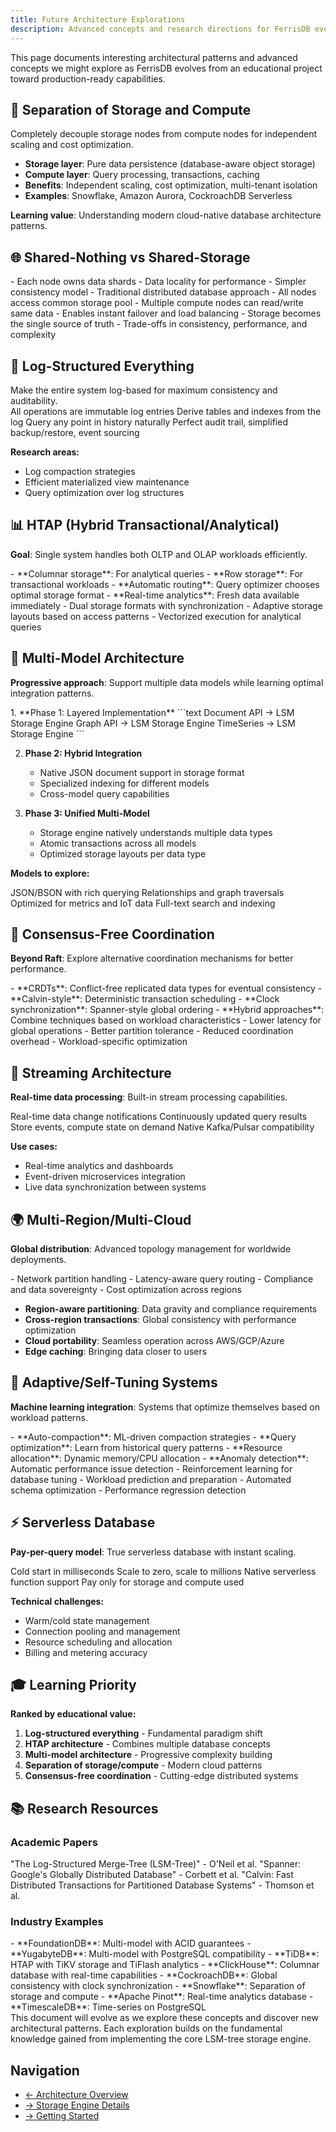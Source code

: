 ```yaml
---
title: Future Architecture Explorations
description: Advanced concepts and research directions for FerrisDB evolution
---
```



This page documents interesting architectural patterns and advanced concepts we might explore as
FerrisDB evolves from an educational project toward production-ready capabilities.

## 🔄 Separation of Storage and Compute

<Card title="Concept" icon="puzzle">
Completely decouple storage nodes from compute nodes for independent scaling and cost optimization.

- **Storage layer**: Pure data persistence (database-aware object storage)
- **Compute layer**: Query processing, transactions, caching
- **Benefits**: Independent scaling, cost optimization, multi-tenant isolation
- **Examples**: Snowflake, Amazon Aurora, CockroachDB Serverless

**Learning value**: Understanding modern cloud-native database architecture patterns.

</Card>

## 🌐 Shared-Nothing vs Shared-Storage

<Tabs>
  <TabItem label="Current: Shared-Nothing">
    - Each node owns data shards - Data locality for performance - Simpler consistency model -
    Traditional distributed database approach
  </TabItem>

  <TabItem label="Alternative: Shared-Storage">
    - All nodes access common storage pool - Multiple compute nodes can read/write same data -
    Enables instant failover and load balancing - Storage becomes the single source of truth -
    Trade-offs in consistency, performance, and complexity
  </TabItem>
</Tabs>

## 📝 Log-Structured Everything

<Aside type="tip" title="Beyond LSM-trees">
  Make the entire system log-based for maximum consistency and auditability.
</Aside>

<CardGrid>
  <Card title="Log as Database" icon="document">
    All operations are immutable log entries
  </Card>

<Card title="Materialized Views" icon="table">
  Derive tables and indexes from the log
</Card>

<Card title="Time Travel" icon="history">
  Query any point in history naturally
</Card>

  <Card title="Benefits" icon="rocket">
    Perfect audit trail, simplified backup/restore, event sourcing
  </Card>
</CardGrid>

**Research areas:**

- Log compaction strategies
- Efficient materialized view maintenance
- Query optimization over log structures

## 📊 HTAP (Hybrid Transactional/Analytical)

**Goal**: Single system handles both OLTP and OLAP workloads efficiently.

<Tabs>
  <TabItem label="Architecture">
    - **Columnar storage**: For analytical queries - **Row storage**: For transactional workloads -
    **Automatic routing**: Query optimizer chooses optimal storage format - **Real-time analytics**:
    Fresh data available immediately
  </TabItem>

  <TabItem label="Implementation">
    - Dual storage formats with synchronization - Adaptive storage layouts based on access patterns
    - Vectorized execution for analytical queries
  </TabItem>
</Tabs>

## 🎯 Multi-Model Architecture

**Progressive approach**: Support multiple data models while learning optimal integration patterns.

<Steps>
1. **Phase 1: Layered Implementation**
   ```text
   Document API  →  LSM Storage Engine
   Graph API     →  LSM Storage Engine
   TimeSeries    →  LSM Storage Engine
   ```

2. **Phase 2: Hybrid Integration**

   - Native JSON document support in storage format
   - Specialized indexing for different models
   - Cross-model query capabilities

3. **Phase 3: Unified Multi-Model**
   - Storage engine natively understands multiple data types
   - Atomic transactions across all models
   - Optimized storage layouts per data type
</Steps>

**Models to explore:**

<CardGrid>
  <Card title="Document Store" icon="document">
    JSON/BSON with rich querying
  </Card>

<Card title="Graph Database" icon="puzzle">
  Relationships and graph traversals
</Card>

<Card title="Time Series" icon="graph">
  Optimized for metrics and IoT data
</Card>

  <Card title="Search Engine" icon="magnifier">
    Full-text search and indexing
  </Card>
</CardGrid>

## 🚀 Consensus-Free Coordination

**Beyond Raft**: Explore alternative coordination mechanisms for better performance.

<Tabs>
  <TabItem label="Approaches">
    - **CRDTs**: Conflict-free replicated data types for eventual consistency - **Calvin-style**:
    Deterministic transaction scheduling - **Clock synchronization**: Spanner-style global ordering
    - **Hybrid approaches**: Combine techniques based on workload characteristics
  </TabItem>

  <TabItem label="Benefits">
    - Lower latency for global operations - Better partition tolerance - Reduced coordination
    overhead - Workload-specific optimization
  </TabItem>
</Tabs>

## 🌊 Streaming Architecture

**Real-time data processing**: Built-in stream processing capabilities.

<CardGrid>
  <Card title="Change Streams" icon="information">
    Real-time data change notifications
  </Card>

<Card title="Materialized Views" icon="table">
  Continuously updated query results
</Card>

<Card title="Event Sourcing" icon="list">
  Store events, compute state on demand
</Card>

  <Card title="Stream Integration" icon="puzzle">
    Native Kafka/Pulsar compatibility
  </Card>
</CardGrid>

**Use cases:**

- Real-time analytics and dashboards
- Event-driven microservices integration
- Live data synchronization between systems

## 🌍 Multi-Region/Multi-Cloud

**Global distribution**: Advanced topology management for worldwide deployments.

<Aside type="caution" title="Challenges to explore">
  - Network partition handling - Latency-aware query routing - Compliance and data sovereignty -
  Cost optimization across regions
</Aside>

- **Region-aware partitioning**: Data gravity and compliance requirements
- **Cross-region transactions**: Global consistency with performance optimization
- **Cloud portability**: Seamless operation across AWS/GCP/Azure
- **Edge caching**: Bringing data closer to users

## 🧠 Adaptive/Self-Tuning Systems

**Machine learning integration**: Systems that optimize themselves based on workload patterns.

<Tabs>
  <TabItem label="Features">
    - **Auto-compaction**: ML-driven compaction strategies - **Query optimization**: Learn from
    historical query patterns - **Resource allocation**: Dynamic memory/CPU allocation - **Anomaly
    detection**: Automatic performance issue detection
  </TabItem>

  <TabItem label="Research Areas">
    - Reinforcement learning for database tuning - Workload prediction and preparation - Automated
    schema optimization - Performance regression detection
  </TabItem>
</Tabs>

## ⚡ Serverless Database

**Pay-per-query model**: True serverless database with instant scaling.

<CardGrid>
  <Card title="Instant Startup" icon="rocket">
    Cold start in milliseconds
  </Card>

<Card title="Auto-scaling" icon="graph">
  Scale to zero, scale to millions
</Card>

<Card title="Function Integration" icon="seti:code">
  Native serverless function support
</Card>

  <Card title="Cost Model" icon="currency">
    Pay only for storage and compute used
  </Card>
</CardGrid>

**Technical challenges:**

- Warm/cold state management
- Connection pooling and management
- Resource scheduling and allocation
- Billing and metering accuracy

## 🎓 Learning Priority

**Ranked by educational value:**

<Steps>

1. **Log-structured everything** - Fundamental paradigm shift
2. **HTAP architecture** - Combines multiple database concepts
3. **Multi-model architecture** - Progressive complexity building
4. **Separation of storage/compute** - Modern cloud patterns
5. **Consensus-free coordination** - Cutting-edge distributed systems

</Steps>

## 📚 Research Resources

### Academic Papers

<CardGrid>
  <Card title="LSM-Tree Paper" icon="document">
    "The Log-Structured Merge-Tree (LSM-Tree)" - O'Neil et al.
  </Card>

<Card title="Spanner Paper" icon="document">
  "Spanner: Google's Globally Distributed Database" - Corbett et al.
</Card>

  <Card title="Calvin Paper" icon="document">
    "Calvin: Fast Distributed Transactions for Partitioned Database Systems" - Thomson et al.
  </Card>
</CardGrid>

### Industry Examples

<Tabs>
  <TabItem label="Multi-Model">
    - **FoundationDB**: Multi-model with ACID guarantees - **YugabyteDB**: Multi-model with
    PostgreSQL compatibility
  </TabItem>

<TabItem label="HTAP">
  - **TiDB**: HTAP with TiKV storage and TiFlash analytics - **ClickHouse**: Columnar database with
  real-time capabilities
</TabItem>

<TabItem label="Cloud-Native">
  - **CockroachDB**: Global consistency with clock synchronization - **Snowflake**: Separation of
  storage and compute
</TabItem>

  <TabItem label="Real-Time">
    - **Apache Pinot**: Real-time analytics database - **TimescaleDB**: Time-series on PostgreSQL
  </TabItem>
</Tabs>

<Aside type="note">
  This document will evolve as we explore these concepts and discover new architectural patterns.
  Each exploration builds on the fundamental knowledge gained from implementing the core LSM-tree
  storage engine.
</Aside>

## Navigation

- [← Architecture Overview](/reference/architecture/)
- [→ Storage Engine Details](/reference/storage-engine/)
- [→ Getting Started](/getting-started/)
